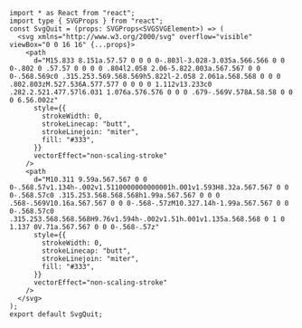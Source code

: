 ```tsx
import * as React from "react";
import type { SVGProps } from "react";
const SvgQuit = (props: SVGProps<SVGSVGElement>) => (
  <svg xmlns="http://www.w3.org/2000/svg" overflow="visible" viewBox="0 0 16 16" {...props}>
    <path
      d="M15.833 8.151a.57.57 0 0 0 0-.803l-3.028-3.035a.566.566 0 0 0-.802 0 .57.57 0 0 0 0 .804l2.058 2.06-5.822.003a.567.567 0 0 0-.568.569c0 .315.253.569.568.569h5.822l-2.058 2.061a.568.568 0 0 0 .802.803zM.527.536A.577.577 0 0 0 0 1.112v13.233c0 .282.2.521.477.57l6.031 1.076a.576.576 0 0 0 .679-.569V.578A.58.58 0 0 0 6.56.002z"
      style={{
        strokeWidth: 0,
        strokeLinecap: "butt",
        strokeLinejoin: "miter",
        fill: "#333",
      }}
      vectorEffect="non-scaling-stroke"
    />
    <path
      d="M10.311 9.59a.567.567 0 0 0-.568.57v1.134h-.002v1.5110000000000001h.001v1.593H8.32a.567.567 0 0 0-.568.57c0 .315.253.568.568.568h1.99a.567.567 0 0 0 .568-.569V10.16a.567.567 0 0 0-.568-.57zM10.327.14h-1.99a.567.567 0 0 0-.568.57c0 .315.253.568.568.568H9.76v1.594h-.002v1.51h.001v1.135a.568.568 0 1 0 1.137 0V.71a.567.567 0 0 0-.568-.57z"
      style={{
        strokeWidth: 0,
        strokeLinecap: "butt",
        strokeLinejoin: "miter",
        fill: "#333",
      }}
      vectorEffect="non-scaling-stroke"
    />
  </svg>
);
export default SvgQuit;

```